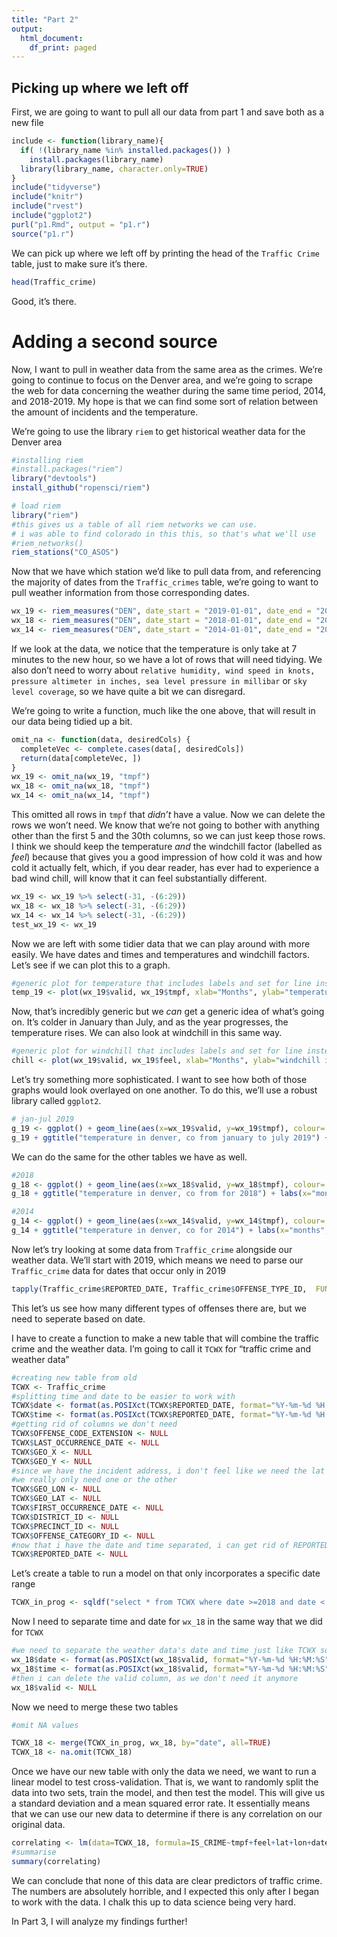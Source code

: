 ```yaml
---
title: "Part 2"
output:
  html_document:
    df_print: paged
---
```

## Picking up where we left off

First, we are going to want to pull all our data from part 1 and save both as a new file

```r
include <- function(library_name){
  if( !(library_name %in% installed.packages()) )
    install.packages(library_name) 
  library(library_name, character.only=TRUE)
}
include("tidyverse")
include("knitr")
include("rvest")
include("ggplot2")
purl("p1.Rmd", output = "p1.r")
source("p1.r")
```

We can pick up where we left off by printing the head of the `Traffic Crime` table, just to make sure it's there.
```r
head(Traffic_crime)
```
Good, it's there.

# Adding a second source

Now, I want to pull in weather data from the same area as the crimes. We're going to continue to focus on the Denver area, and we're going to scrape the web for data concerning the weather during the same time period, 2014, and 2018-2019.
My hope is that we can find some sort of relation between the amount of incidents and the temperature.


We're going to use the library `riem` to get historical weather data for the Denver area

```r
#installing riem
#install.packages("riem")
library("devtools")
install_github("ropensci/riem")
```

```r
# load riem
library("riem")
#this gives us a table of all riem networks we can use.
# i was able to find colorado in this this, so that's what we'll use
#riem_networks()
riem_stations("CO_ASOS")
```
Now that we have which station we'd like to pull data from, and referencing the majority of dates from the `Traffic_crimes` table, we're going to want to pull weather information from those corresponding dates.
```r
wx_19 <- riem_measures("DEN", date_start = "2019-01-01", date_end = "2019-06-30")
wx_18 <- riem_measures("DEN", date_start = "2018-01-01", date_end = "2018-12-31")
wx_14 <- riem_measures("DEN", date_start = "2014-01-01", date_end = "2014-12-31")
```

If we look at the data, we notice that the temperature is only take at 7 minutes to the new hour, so we have a lot of rows that will need tidying. We also don't need to worry about `relative humidity, wind speed in knots, pressure altimeter in inches, sea level pressure in millibar` or `sky level coverage`, so we have quite a bit we can disregard.

We're going to write a function, much like the one above, that will result in our data being tidied up a bit.
```r
omit_na <- function(data, desiredCols) {
  completeVec <- complete.cases(data[, desiredCols])
  return(data[completeVec, ])
}
wx_19 <- omit_na(wx_19, "tmpf")
wx_18 <- omit_na(wx_18, "tmpf")
wx_14 <- omit_na(wx_14, "tmpf")

```
This omitted all rows in `tmpf` that _didn't_ have a value. Now we can delete the rows we won't need.
We know that we're not going to bother with anything other than the first 5 and the 30th columns, so we can just keep those rows.
I think we should keep the temperature _and_ the windchill factor (labelled as _feel_) because that gives you a good impression of how cold it was and how cold it actually felt, which, if you dear reader, has ever had to experience a bad wind chill, will know that it can feel substantially different.


```r
wx_19 <- wx_19 %>% select(-31, -(6:29))
wx_18 <- wx_18 %>% select(-31, -(6:29))
wx_14 <- wx_14 %>% select(-31, -(6:29))
test_wx_19 <- wx_19

```

Now we are left with some tidier data that we can play around with more easily. We have dates and times and temperatures and windchill factors.
Let's see if we can plot this to a graph.
```r
#generic plot for temperature that includes labels and set for line instead of points
temp_19 <- plot(wx_19$valid, wx_19$tmpf, xlab="Months", ylab="temperature in F", main = "Temperatures recorded hourly for Denver, CO", type = "l")

```

Now, that's incredibly generic but we _can_ get a generic idea of what's going on. It's colder in January than July, and as the year progresses, the temperature rises.
We can also look at windchill in this same way.

```r
#generic plot for windchill that includes labels and set for line instead of points
chill <- plot(wx_19$valid, wx_19$feel, xlab="Months", ylab="windchill in F", main = "Wind Chill Temperature recorded hourly for Denver, CO", type = "l")

```


Let's try something more sophisticated. I want to see how both of those graphs would look overlayed on one another. To do this, we'll use a robust library called `ggplot2`. 
```r
# jan-jul 2019
g_19 <- ggplot() + geom_line(aes(x=wx_19$valid, y=wx_19$tmpf), colour= "red")+ geom_line(aes(x=wx_19$valid, y=wx_19$feel), colour= "blue")
g_19 + ggtitle("temperature in denver, co from january to july 2019") + labs(x="months", y="temp in f (in red), windchill (in blue)")
```
We can do the same for the other tables we have as well.

```r
#2018
g_18 <- ggplot() + geom_line(aes(x=wx_18$valid, y=wx_18$tmpf), colour= "red")+ geom_line(aes(x=wx_18$valid, y=wx_18$feel), colour= "blue")
g_18 + ggtitle("temperature in denver, co from for 2018") + labs(x="months", y="temp in f (in red), windchill (in blue)")

```

```r
#2014
g_14 <- ggplot() + geom_line(aes(x=wx_14$valid, y=wx_14$tmpf), colour= "red")+ geom_line(aes(x=wx_14$valid, y=wx_14$feel), colour= "blue")
g_14 + ggtitle("temperature in denver, co for 2014") + labs(x="months", y="temp in f (in red), windchill (in blue)")
```
Now let's try looking at some data from `Traffic_crime` alongside our weather data. 
We'll start with 2019, which means we need to parse our `Traffic_crime` data for dates that occur only in 2019
```r
tapply(Traffic_crime$REPORTED_DATE, Traffic_crime$OFFENSE_TYPE_ID,  FUN = function(x) length(unique(x)))

```

This let's us see how many different types of offenses there are, but we need to seperate based on date.

I have to create a function to make a new table that will combine the traffic crime and the weather data. I'm going to call it `TCWX` for "traffic crime and weather data"
```r
#creating new table from old
TCWX <- Traffic_crime
#splitting time and date to be easier to work with
TCWX$date <- format(as.POSIXct(TCWX$REPORTED_DATE, format="%Y-%m-%d %H:%M:%S"), "%Y-%m-%d")
TCWX$time <- format(as.POSIXct(TCWX$REPORTED_DATE, format="%Y-%m-%d %H:%M:%S"), "%H:%M:%S")
#getting rid of columns we don't need
TCWX$OFFENSE_CODE_EXTENSION <- NULL
TCWX$LAST_OCCURRENCE_DATE <- NULL
TCWX$GEO_X <- NULL
TCWX$GEO_Y <- NULL
#since we have the incident address, i don't feel like we need the lat and lon
#we really only need one or the other
TCWX$GEO_LON <- NULL
TCWX$GEO_LAT <- NULL
TCWX$FIRST_OCCURRENCE_DATE <- NULL
TCWX$DISTRICT_ID <- NULL
TCWX$PRECINCT_ID <- NULL
TCWX$OFFENSE_CATEGORY_ID <- NULL
#now that i have the date and time separated, i can get rid of REPORTED_DATE
TCWX$REPORTED_DATE <- NULL
```

Let's create a table to run a model on that only incorporates a specific date range

```r
TCWX_in_prog <- sqldf("select * from TCWX where date >=2018 and date < 2019")
```

Now I need to separate time and date for `wx_18` in the same way that we did for `TCWX`

```r
#we need to separate the weather data's date and time just like TCWX so that I can merge this with TCWX
wx_18$date <- format(as.POSIXct(wx_18$valid, format="%Y-%m-%d %H:%M:%S"), "%Y-%m-%d")
wx_18$time <- format(as.POSIXct(wx_18$valid, format="%Y-%m-%d %H:%M:%S"), "%H:%M:%S")
#then i can delete the valid column, as we don't need it anymore
wx_18$valid <- NULL


```

Now we need to merge these two tables
```r
#omit NA values

TCWX_18 <- merge(TCWX_in_prog, wx_18, by="date", all=TRUE)
TCWX_18 <- na.omit(TCWX_18)
```

Once we have our new table with only the data we need, we want to run a linear model to test cross-validation. That is, we want to randomly split the data into two sets, train the model, and then test the model. This will give us a standard deviation and a mean squared error rate.
It essentially means that we can use our new data to determine if there is any correlation on our original data.


```r
correlating <- lm(data=TCWX_18, formula=IS_CRIME~tmpf+feel+lat+lon+date)
#summarise
summary(correlating)
```

We can conclude that none of this data are clear predictors of traffic crime. The numbers are absolutely horrible, and I expected this only after I began to work with the data. I chalk this up to data science being very hard.

In Part 3, I will analyze my findings further!

